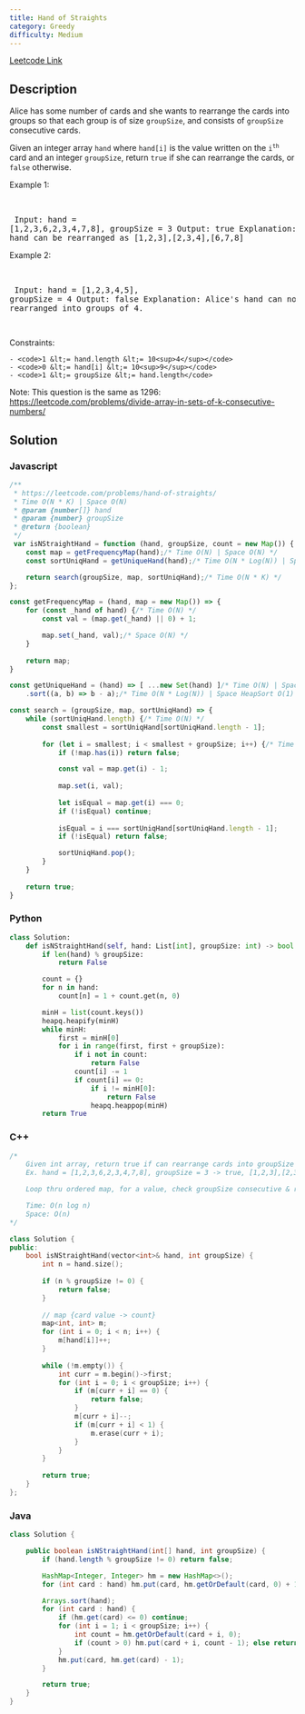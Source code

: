 ```yaml
---
title: Hand of Straights
category: Greedy
difficulty: Medium
---
```


<Callout>

[Leetcode Link](https://leetcode.com/problems/hand-of-straights)

</Callout>

## Description
Alice has some number of cards and she wants to rearrange the cards into groups so that each group is of size <code>groupSize</code>, and consists of <code>groupSize</code> consecutive cards.

Given an integer array <code>hand</code> where <code>hand[i]</code> is the value written on the <code>i<sup>th</sup></code> card and an integer <code>groupSize</code>, return <code>true</code> if she can rearrange the cards, or <code>false</code> otherwise.

 
Example 1:

<br /><pre className="overflow-x-auto">
Input: hand = [1,2,3,6,2,3,4,7,8], groupSize = 3
Output: true
Explanation: Alice&#39;s hand can be rearranged as [1,2,3],[2,3,4],[6,7,8]
</pre>

Example 2:

<br /><pre className="overflow-x-auto">
Input: hand = [1,2,3,4,5], groupSize = 4
Output: false
Explanation: Alice&#39;s hand can not be rearranged into groups of 4.

</pre>

 
Constraints:


	- <code>1 &lt;= hand.length &lt;= 10<sup>4</sup></code>
	- <code>0 &lt;= hand[i] &lt;= 10<sup>9</sup></code>
	- <code>1 &lt;= groupSize &lt;= hand.length</code>


 
Note: This question is the same as 1296: <a href="https://leetcode.com/problems/divide-array-in-sets-of-k-consecutive-numbers/" target="_blank">https://leetcode.com/problems/divide-array-in-sets-of-k-consecutive-numbers/</a>


## Solution

### Javascript
```javascript
/**
 * https://leetcode.com/problems/hand-of-straights/
 * Time O(N * K) | Space O(N)
 * @param {number[]} hand
 * @param {number} groupSize
 * @return {boolean}
 */
 var isNStraightHand = function (hand, groupSize, count = new Map()) {
    const map = getFrequencyMap(hand);/* Time O(N) | Space O(N) */
    const sortUniqHand = getUniqueHand(hand);/* Time O(N * Log(N)) | Space O(N) */

    return search(groupSize, map, sortUniqHand);/* Time O(N * K) */
};

const getFrequencyMap = (hand, map = new Map()) => {
    for (const _hand of hand) {/* Time O(N) */
        const val = (map.get(_hand) || 0) + 1;

        map.set(_hand, val);/* Space O(N) */
    }
    
    return map;
}

const getUniqueHand = (hand) => [ ...new Set(hand) ]/* Time O(N) | Space O(N) */
    .sort((a, b) => b - a);/* Time O(N * Log(N)) | Space HeapSort O(1) | Space QuickSort O(log(N)) */

const search = (groupSize, map, sortUniqHand) => {
    while (sortUniqHand.length) {/* Time O(N) */
        const smallest = sortUniqHand[sortUniqHand.length - 1];
    
        for (let i = smallest; i < smallest + groupSize; i++) {/* Time O(K) */
            if (!map.has(i)) return false;

            const val = map.get(i) - 1;
            
            map.set(i, val);
            
            let isEqual = map.get(i) === 0;
            if (!isEqual) continue;
                
            isEqual = i === sortUniqHand[sortUniqHand.length - 1];
            if (!isEqual) return false;

            sortUniqHand.pop();
        }
    }
    
    return true;
}
```
### Python
```python
class Solution:
    def isNStraightHand(self, hand: List[int], groupSize: int) -> bool:
        if len(hand) % groupSize:
            return False

        count = {}
        for n in hand:
            count[n] = 1 + count.get(n, 0)

        minH = list(count.keys())
        heapq.heapify(minH)
        while minH:
            first = minH[0]
            for i in range(first, first + groupSize):
                if i not in count:
                    return False
                count[i] -= 1
                if count[i] == 0:
                    if i != minH[0]:
                        return False
                    heapq.heappop(minH)
        return True

```
### C++
```cpp
/*
    Given int array, return true if can rearrange cards into groupSize consecutive
    Ex. hand = [1,2,3,6,2,3,4,7,8], groupSize = 3 -> true, [1,2,3],[2,3,4],[6,7,8]

    Loop thru ordered map, for a value, check groupSize consecutive & remove

    Time: O(n log n)
    Space: O(n)
*/

class Solution {
public:
    bool isNStraightHand(vector<int>& hand, int groupSize) {
        int n = hand.size();
        
        if (n % groupSize != 0) {
            return false;
        }
        
        // map {card value -> count}
        map<int, int> m;
        for (int i = 0; i < n; i++) {
            m[hand[i]]++;
        }
        
        while (!m.empty()) {
            int curr = m.begin()->first;
            for (int i = 0; i < groupSize; i++) {
                if (m[curr + i] == 0) {
                    return false;
                }
                m[curr + i]--;
                if (m[curr + i] < 1) {
                    m.erase(curr + i);
                }
            }
        }
        
        return true;
    }
};

```
### Java
```java
class Solution {

    public boolean isNStraightHand(int[] hand, int groupSize) {
        if (hand.length % groupSize != 0) return false;

        HashMap<Integer, Integer> hm = new HashMap<>();
        for (int card : hand) hm.put(card, hm.getOrDefault(card, 0) + 1);

        Arrays.sort(hand);
        for (int card : hand) {
            if (hm.get(card) <= 0) continue;
            for (int i = 1; i < groupSize; i++) {
                int count = hm.getOrDefault(card + i, 0);
                if (count > 0) hm.put(card + i, count - 1); else return false;
            }
            hm.put(card, hm.get(card) - 1);
        }

        return true;
    }
}

```


